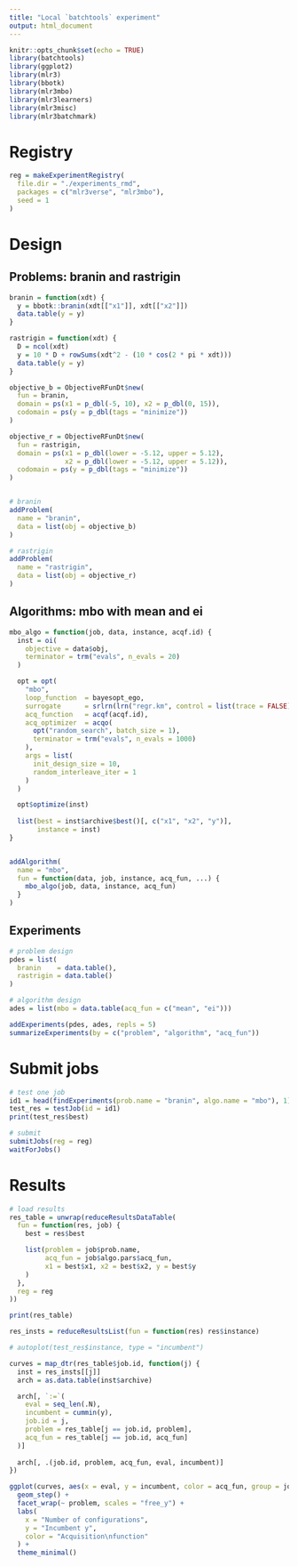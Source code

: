 ```yaml
---
title: "Local `batchtools` experiment"
output: html_document
---
```


```r
knitr::opts_chunk$set(echo = TRUE)
library(batchtools)
library(ggplot2)
library(mlr3)
library(bbotk)
library(mlr3mbo)
library(mlr3learners)
library(mlr3misc)
library(mlr3batchmark)
```

# Registry

```r
reg = makeExperimentRegistry(
  file.dir = "./experiments_rmd",
  packages = c("mlr3verse", "mlr3mbo"),
  seed = 1
)
```

# Design
## Problems: branin and rastrigin

```r
branin = function(xdt) {
  y = bbotk::branin(xdt[["x1"]], xdt[["x2"]])
  data.table(y = y)
}

rastrigin = function(xdt) {
  D = ncol(xdt)
  y = 10 * D + rowSums(xdt^2 - (10 * cos(2 * pi * xdt)))
  data.table(y = y)
}

objective_b = ObjectiveRFunDt$new(
  fun = branin,
  domain = ps(x1 = p_dbl(-5, 10), x2 = p_dbl(0, 15)),
  codomain = ps(y = p_dbl(tags = "minimize"))
)

objective_r = ObjectiveRFunDt$new(
  fun = rastrigin,
  domain = ps(x1 = p_dbl(lower = -5.12, upper = 5.12),
              x2 = p_dbl(lower = -5.12, upper = 5.12)),
  codomain = ps(y = p_dbl(tags = "minimize"))
)


# branin
addProblem(
  name = "branin",
  data = list(obj = objective_b)
)

# rastrigin
addProblem(
  name = "rastrigin",
  data = list(obj = objective_r)
)
```

## Algorithms: mbo with mean and ei

```r
mbo_algo = function(job, data, instance, acqf.id) {
  inst = oi(
    objective = data$obj,
    terminator = trm("evals", n_evals = 20)
  )

  opt = opt(
    "mbo",
    loop_function  = bayesopt_ego,
    surrogate      = srlrn(lrn("regr.km", control = list(trace = FALSE))),
    acq_function   = acqf(acqf.id),
    acq_optimizer  = acqo(
      opt("random_search", batch_size = 1),
      terminator = trm("evals", n_evals = 1000)
    ),
    args = list(
      init_design_size = 10,
      random_interleave_iter = 1
    )
  )

  opt$optimize(inst)
  
  list(best = inst$archive$best()[, c("x1", "x2", "y")],
       instance = inst)
}


addAlgorithm(
  name = "mbo",
  fun = function(data, job, instance, acq_fun, ...) {
    mbo_algo(job, data, instance, acq_fun)
  }
)
```

## Experiments

```r
# problem design
pdes = list(
  branin    = data.table(),
  rastrigin = data.table()
)

# algorithm design
ades = list(mbo = data.table(acq_fun = c("mean", "ei")))

addExperiments(pdes, ades, repls = 5)
summarizeExperiments(by = c("problem", "algorithm", "acq_fun"))
```

# Submit jobs

```r
# test one job
id1 = head(findExperiments(prob.name = "branin", algo.name = "mbo"), 1)
test_res = testJob(id = id1)
print(test_res$best)
```

```r
# submit
submitJobs(reg = reg)
waitForJobs()
```

# Results

```r
# load results
res_table = unwrap(reduceResultsDataTable(
  fun = function(res, job) {
    best = res$best

    list(problem = job$prob.name,
         acq_fun = job$algo.pars$acq_fun,
         x1 = best$x1, x2 = best$x2, y = best$y
    )
  },
  reg = reg
))

print(res_table)
```

```r
res_insts = reduceResultsList(fun = function(res) res$instance)

# autoplot(test_res$instance, type = "incumbent")

curves = map_dtr(res_table$job.id, function(j) {
  inst = res_insts[[j]]
  arch = as.data.table(inst$archive)

  arch[, `:=`(
    eval = seq_len(.N),
    incumbent = cummin(y),
    job.id = j,
    problem = res_table[j == job.id, problem],
    acq_fun = res_table[j == job.id, acq_fun]
  )]
  
  arch[, .(job.id, problem, acq_fun, eval, incumbent)]
})

ggplot(curves, aes(x = eval, y = incumbent, color = acq_fun, group = job.id)) +
  geom_step() +
  facet_wrap(~ problem, scales = "free_y") +
  labs(
    x = "Number of configurations",
    y = "Incumbent y",
    color = "Acquisition\nfunction"
  ) +
  theme_minimal()
```

